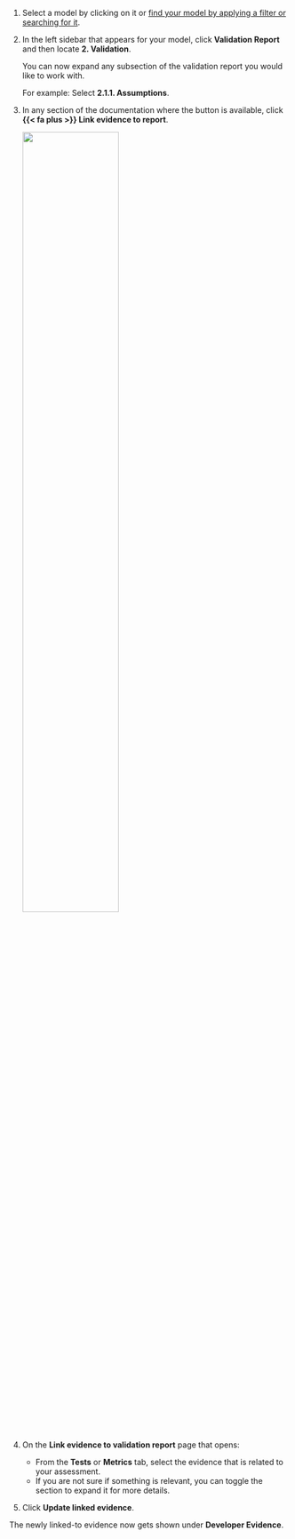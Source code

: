 1. Select a model by clicking on it or [find your model by applying a filter or searching for it](/guide/model-inventory/working-with-model-inventory.qmd#search-filter-and-sort-models).

1. In the left sidebar that appears for your model, click **Validation Report** and then locate **2. Validation**.

   You can now expand any subsection of the validation report you would like to work with.

   For example: Select **2.1.1. Assumptions**.

1. In any section of the documentation where the button is available, click **{{< fa plus >}} Link evidence to report**. 

   ![](/guide/model-validation/link-evidence.png){width=60% fig-alt="A screenshot of the validation report section 2.1.1. that shows a compliance assessment with the option to link to evidence."}

1. On the **Link evidence to validation report** page that opens:

   - From the **Tests** or **Metrics** tab, select the evidence that is related to your assessment. 
   - If you are not sure if something is relevant, you can toggle the section to expand it for more details. 

1. Click **Update linked evidence**.

The newly linked-to evidence now gets shown under **Developer Evidence**.
